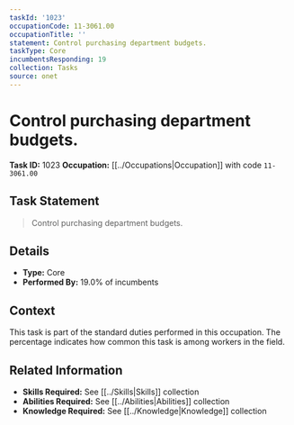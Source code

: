 ```yaml
---
taskId: '1023'
occupationCode: 11-3061.00
occupationTitle: ''
statement: Control purchasing department budgets.
taskType: Core
incumbentsResponding: 19
collection: Tasks
source: onet
---
```

# Control purchasing department budgets.

**Task ID:** 1023
**Occupation:** [[../Occupations|Occupation]] with code `11-3061.00`

## Task Statement

> Control purchasing department budgets.

## Details

- **Type:** Core
- **Performed By:** 19.0% of incumbents

## Context

This task is part of the standard duties performed in this occupation. The percentage indicates how common this task is among workers in the field.

## Related Information

- **Skills Required:** See [[../Skills|Skills]] collection
- **Abilities Required:** See [[../Abilities|Abilities]] collection
- **Knowledge Required:** See [[../Knowledge|Knowledge]] collection
